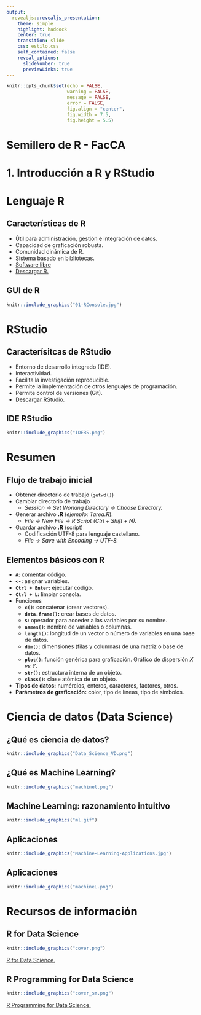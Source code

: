 ```yaml
---
output: 
  revealjs::revealjs_presentation:
    theme: simple
    highlight: haddock
    center: true
    transition: slide
    css: estilo.css
    self_contained: false
    reveal_options:
      slideNumber: true
      previewLinks: true
---
```


```r
knitr::opts_chunk$set(echo = FALSE,
                      warning = FALSE,
                      message = FALSE,
                      error = FALSE,
                      fig.align = "center",
                      fig.width = 7.5,
                      fig.height = 5.5)
```

# Semillero de R - FacCA {data-background="fondo1.png"}

# 1. Introducción a R y RStudio {data-background="descarga2.png"}

# Lenguaje R {data-background="descarga2.png"}

## Características de R {data-background="descarga2.png"}

  - Útil para administración, gestión e integración de datos.
  - Capacidad de graficación robusta.
  - Comunidad dinámica de R.
  - Sistema basado en bibliotecas.
  - [Software libre](https://es.wikipedia.org/wiki/Software_libre) 
  - [Descargar R.](https://cran.r-project.org/)

## GUI de R {data-background="descarga2.png"}

```r
knitr::include_graphics("01-RConsole.jpg")
```

# RStudio {data-background="descarga2.png"}

## Caracterísitcas de RStudio {data-background="descarga2.png"}

  - Entorno de desarrollo integrado (IDE).
  - Interactividad.
  - Facilita la investigación reproducible.
  - Permite la implementación de otros lenguajes de programación.
  - Permite control de versiones (Git).
  - [Descargar RStudio.](https://www.rstudio.com/products/rstudio/download/)

## IDE RStudio {data-background="descarga2.png"}

```r
knitr::include_graphics("IDERS.png")
```

# Resumen  {data-background="descarga2.png"}

## Flujo de trabajo inicial {data-background="descarga2.png"}

  - Obtener directorio de trabajo (`getwd()`)
  - Cambiar directorio de trabajo
      - *Session -> Set Working Directory -> Choose Directory.*
  - Generar archivo **.R** (*ejemplo: Tarea.R*).
      - *File -> New File -> R Script (Ctrl + Shift + N).*
  - Guardar archivo **.R** (script)
      - Codificación UTF-8 para lenguaje castellano.
      - *File -> Save with Encoding -> UTF-8.*
      
## Elementos básicos con R  {data-background="descarga2.png"}

  - **`#`:** comentar código.
  - **`<-`:** asignar variables.
  - **`Ctrl + Enter`:** ejecutar código.
  - **`Ctrl + L`:** limpiar consola.
  - Funciones
      - **`c()`:** concatenar (crear vectores).
      - **`data.frame()`:** crear bases de datos.
      - **`$`:** operador para acceder a las variables por su nombre.
      - **`names()`:** nombre de variables o columnas.
      - **`length()`:** longitud de un vector o número de variables en una base de datos.
      - **`dim()`:** dimensiones (filas y columnas) de una matriz o base de datos. 
      - **`plot()`:** función genérica para graficación. Gráfico de dispersión *X vs Y*.
      - **`str()`:** estructura interna de un objeto.
      - **`class()`:** clase atómica de un objeto.
  - **Tipos de datos:** numércios, enteros, caracteres, factores, otros.
  - **Parámetros de graficación:** color, tipo de líneas, tipo de símbolos.
  
# Ciencia de datos (Data Science) {data-background="descarga2.png"}

## ¿Qué es ciencia de datos? {data-background="descarga2.png"}

```r
knitr::include_graphics("Data_Science_VD.png")
```

## ¿Qué es Machine Learning? {data-background="descarga2.png"}

```r
knitr::include_graphics("machinel.png")
```

## Machine Learning: razonamiento intuitivo {data-background="descarga2.png"}

```r
knitr::include_graphics("ml.gif")
```

## Aplicaciones {data-background="descarga2.png"}

```r
knitr::include_graphics("Machine-Learning-Applications.jpg")
```

## Aplicaciones {data-background="descarga2.png"}

```r
knitr::include_graphics("machineL.png")
```

# Recursos de información {data-background="descarga2.png"}

## R for Data Science {data-background="descarga2.png"}

```r
knitr::include_graphics("cover.png")
```

[R for Data Science.](https://r4ds.had.co.nz/)

## R Programming for Data Science {data-background="descarga2.png"}

```r
knitr::include_graphics("cover_sm.png")
```

[R Programming for Data Science.](https://bookdown.org/rdpeng/rprogdatascience/) 